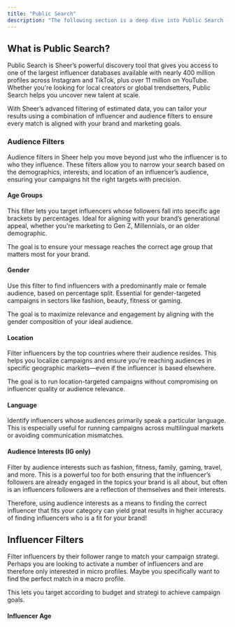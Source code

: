 ```yaml
---
title: "Public Search"
description: "The following section is a deep dive into Public Search - a valuable tool for discovering new influencers for your brands activities."
---
```


## What is Public Search?

Public Search is Sheer’s powerful discovery tool that gives you access to one of the largest influencer databases available with nearly 400 million profiles across Instagram and TikTok, plus over 11 million on YouTube. Whether you're looking for local creators or global trendsetters, Public Search helps you uncover new talent at scale.

With Sheer’s advanced filtering of estimated data, you can tailor your results using a combination of influencer and audience filters to ensure every match is aligned with your brand and marketing goals.

### Audience Filters

Audience filters in Sheer help you move beyond just who the influencer is to who they influence. These filters allow you to narrow your search based on the demographics, interests, and location of an influencer’s audience, ensuring your campaigns hit the right targets with precision.

#### Age Groups

This filter lets you target influencers whose followers fall into specific age brackets by percentages. Ideal for aligning with your brand’s generational appeal, whether you're marketing to Gen Z, Millennials, or an older demographic.

The goal is to ensure your message reaches the correct age group that matters most for your brand.

#### Gender

Use this filter to find influencers with a predominantly male or female audience, based on percentage split. Essential for gender-targeted campaigns in sectors like fashion, beauty, fitness or gaming.

The goal is to maximize relevance and engagement by aligning with the gender composition of your ideal audience.

#### Location

Filter influencers by the top countries where their audience resides. This helps you localize campaigns and ensure you're reaching audiences in specific geographic markets—even if the influencer is based elsewhere.

The goal is to run location-targeted campaigns without compromising on influencer quality or audience relevance.

#### Language

Identify influencers whose audiences primarily speak a particular language. This is especially useful for running campaigns across multilingual markets or avoiding communication mismatches.

#### Audience Interests (IG only)

Filter by audience interests such as fashion, fitness, family, gaming, travel, and more. This is a powerful too for both ensuring that the influencer’s followers are already engaged in the topics your brand is all about, but often is an influencers followers are a reflection of themselves and their interests.

Therefore, using audience interests as a means to finding the correct influencer that fits your category can yield great results in higher accuracy of finding influencers who is a fit for your brand\!

## Influencer Filters

Filter influencers by their follower range to match your campaign strategi. Perhaps you are looking to activate a number of influencers and are therefore only interested in micro profiles. Maybe you specifically want to find the perfect match in a macro profile.

This lets you target according to budget and strategi to achieve campaign goals.

#### Influencer Age